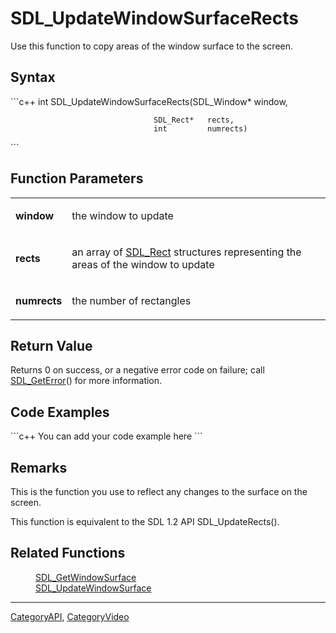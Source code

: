 <!-- pragma section-numbers off -->
<!-- pragma camelcase off -->

= SDL_UpdateWindowSurfaceRects =
Use this function to copy areas of the window surface to the screen.


== Syntax ==
```c++
int SDL_UpdateWindowSurfaceRects(SDL_Window* window,
                                 SDL_Rect*   rects,
                                 int         numrects)
```

== Function Parameters ==
{|
|'''window'''
|the window to update
|-
|'''rects'''
|an array of [[SDL_Rect]] structures representing the areas of the window to update
|-
|'''numrects'''
|the number of rectangles
|}

== Return Value ==
Returns 0 on success, or a negative error code on failure; call [[SDL_GetError]]() for more information.

== Code Examples ==
```c++
You can add your code example here
```

== Remarks ==
This is the function you use to reflect any changes to the surface on the screen. 

This function is equivalent to the SDL 1.2 API SDL_UpdateRects(). 

== Related Functions ==
:[[SDL_GetWindowSurface]]
:[[SDL_UpdateWindowSurface]]

----
[[CategoryAPI]], [[CategoryVideo]]
